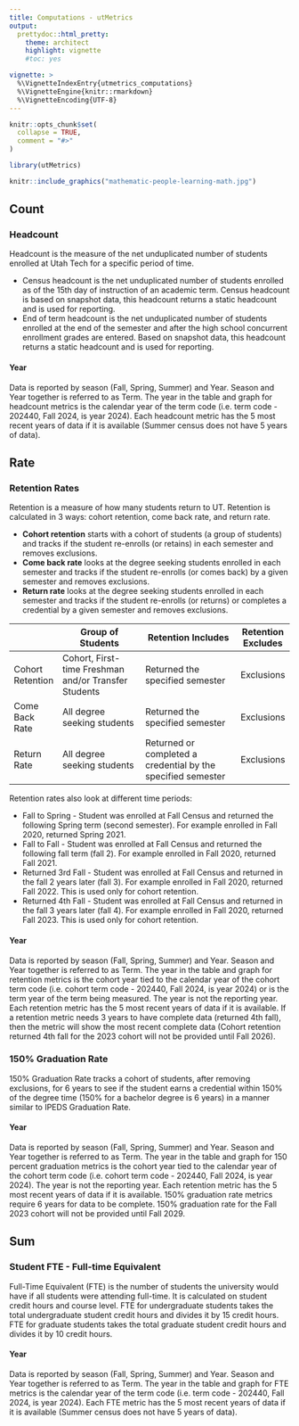 ```yaml
---
title: Computations - utMetrics
output: 
  prettydoc::html_pretty:
    theme: architect
    highlight: vignette
    #toc: yes

vignette: >
  %\VignetteIndexEntry{utmetrics_computations}
  %\VignetteEngine{knitr::rmarkdown}
  %\VignetteEncoding{UTF-8}
---
```


```r
knitr::opts_chunk$set(
  collapse = TRUE,
  comment = "#>"
)
```

```r
library(utMetrics)
```

```r
knitr::include_graphics("mathematic-people-learning-math.jpg")
```

## Count

### Headcount
Headcount is the measure of the net unduplicated number of students enrolled at Utah Tech for a specific period of time.

- Census headcount is the net unduplicated number of students enrolled as of the 15th day of instruction of an academic term. Census headcount is based on snapshot data, this headcount returns a static headcount and is used for reporting.
- End of term headcount is the net unduplicated number of students enrolled at the end of the semester and after the high school concurrent enrollment grades are entered. Based on snapshot data, this headcount returns a static headcount and is used for reporting.

#### Year
Data is reported by season (Fall, Spring, Summer) and Year. Season and Year together is referred to as Term. The year in the table and graph for headcount metrics is the calendar year of the term code (i.e. term code - 202440, Fall 2024, is year 2024). Each headcount metric has the 5 most recent years of data if it is available (Summer census does not have 5 years of data).

## Rate

### Retention Rates
Retention is a measure of how many students return to UT. Retention is calculated in 3 ways: cohort retention, come back rate, and return rate.

- **Cohort retention** starts with a cohort of students (a group of students) and tracks if the student re-enrolls (or retains) in each semester and removes exclusions.
- **Come back rate** looks at the degree seeking students enrolled in each semester and tracks if the student re-enrolls (or comes back) by a given semester and removes exclusions.
- **Return rate** looks at the degree seeking students enrolled in each semester and tracks if the student re-enrolls (or returns) or completes a credential by a given semester and removes exclusions. 


|                  | Group of Students                                    | Retention Includes                                           | Retention Excludes |
| ---------------- | ---------------------------------------------------- | ------------------------------------------------------------ | ------------------ |
| Cohort Retention | Cohort, First-time Freshman and/or Transfer Students | Returned the specified semester                              | Exclusions         |
| Come Back Rate   | All degree seeking students                          | Returned the specified semester                              | Exclusions         |
| Return Rate      | All degree seeking students                          | Returned or completed a credential by the specified semester | Exclusions         |

Retention rates also look at different time periods:

- Fall to Spring - Student was enrolled at Fall Census and returned the following Spring term (second semester). For example enrolled in Fall 2020, returned Spring 2021.
- Fall to Fall - Student was enrolled at Fall Census and returned the following fall term (fall 2). For example enrolled in Fall 2020, returned Fall 2021.
- Returned 3rd Fall - Student was enrolled at Fall Census and returned in the fall 2 years later (fall 3). For example enrolled in Fall 2020, returned Fall 2022. This is used only for cohort retention.
- Returned 4th Fall - Student was enrolled at Fall Census and returned in the fall 3 years later (fall 4). For example enrolled in Fall 2020, returned Fall 2023. This is used only for cohort retention.

#### Year
Data is reported by season (Fall, Spring, Summer) and Year. Season and Year together is referred to as Term. The year in the table and graph for retention metrics is the cohort year tied to the calendar year of the cohort term code (i.e. cohort term code - 202440, Fall 2024, is year 2024) or is the term year of the term being measured. The year is not the reporting year. Each retention metric has the 5 most recent years of data if it is available. If a retention metric needs 3 years to have complete data (returned 4th fall), then the metric will show the most recent complete data (Cohort retention returned 4th fall for the 2023 cohort will not be provided until Fall 2026). 

### 150% Graduation Rate

150% Graduation Rate tracks a cohort of students, after removing exclusions, for 6 years to see if the student earns a credential within 150% of the degree time (150% for a bachelor degree is 6 years) in a manner similar to IPEDS Graduation Rate. 

#### Year
Data is reported by season (Fall, Spring, Summer) and Year. Season and Year together is referred to as Term. The year in the table and graph for 150 percent graduation metrics is the cohort year tied to the calendar year of the cohort term code (i.e. cohort term code - 202440, Fall 2024, is year 2024). The year is not the reporting year. Each retention metric has the 5 most recent years of data if it is available. 150% graduation rate metrics require 6 years for data to be complete. 150% graduation rate for the Fall 2023 cohort will not be provided until Fall 2029.

## Sum

### Student FTE - Full-time Equivalent
Full-Time Equivalent (FTE) is the number of students the university would have if all students were attending full-time. It is calculated on student credit hours and course level. FTE for undergraduate students takes the total undergraduate student credit hours and divides it by 15 credit hours. FTE for graduate students takes the total graduate student credit hours and divides it by 10 credit hours.

#### Year 
Data is reported by season (Fall, Spring, Summer) and Year. Season and Year together is referred to as Term. The year in the table and graph for FTE metrics is the calendar year of the term code (i.e. term code - 202440, Fall 2024, is year 2024). Each FTE metric has the 5 most recent years of data if it is available (Summer census does not have 5 years of data).

